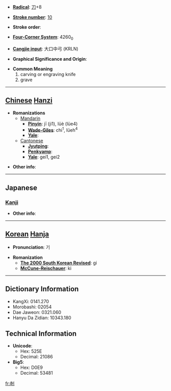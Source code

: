 * '''[[Wiktionary:Chinese radical index| Radical]]''': [[Wiktionary:Chinese radical index 刀|刀]]+8

* '''[[Wiktionary:Chinese total strokes index|Stroke number]]''': [[Wiktionary:Chinese total strokes index 10|10]]

* '''Stroke order''': 

* '''[[Wiktionary:Chinese four corner index|Four-Corner System]]''': 4260<sub>0</sub>

* '''[[Wiktionary:Chinese Cangjie index|Cangjie input]]''': 大口中弓 (KRLN)

* '''Graphical Significance and Origin''': 

* '''Common Meaning'''
*#carving or engraving knife
*# grave


----

== [[Chinese]] [[Hanzi]] ==

* '''Romanizations'''
** [[Mandarin]]
*** '''[[Pinyin]]''': jī (ji1), lüè (lüe4)
*** '''[[Wade-Giles]]''': chi<sup>1</sup>, lüeh<sup>4</sup>
*** '''[[Yale]]''': 
**[[Cantonese]]
***'''[[Jyutping]]''':
***'''[[Penkyamp]]''': 
***'''[[Yale]]''': gei1, gei2

* '''Other info''': 

----

==Japanese==
===[[Kanji]]===
{{kanji|on readings=[[き]] (ki)|kun readings=[[きざむ]] (kizamu)}}

* '''Other info''':  

----

== [[Korean]] [[Hanja]] ==

* '''Pronunciation''': 기

* '''Romanization'''
** '''[[The 2000 South Korean Revised Romanization|The 2000 South Korean Revised]]''': gi
** '''[[McCune-Reischauer]]''': ki

----

== Dictionary Information ==

* KangXi: 0141.270
* Morobashi: 02054
* Dae Jaweon: 0321.060
* Hanyu Da Zidian: 10343.180

== Technical Information ==

* '''Unicode''':
** Hex: 525E
** Decimal: 21086
* '''Big5''':
** Hex: D0E9
** Decimal: 53481

[[fr:剞]]